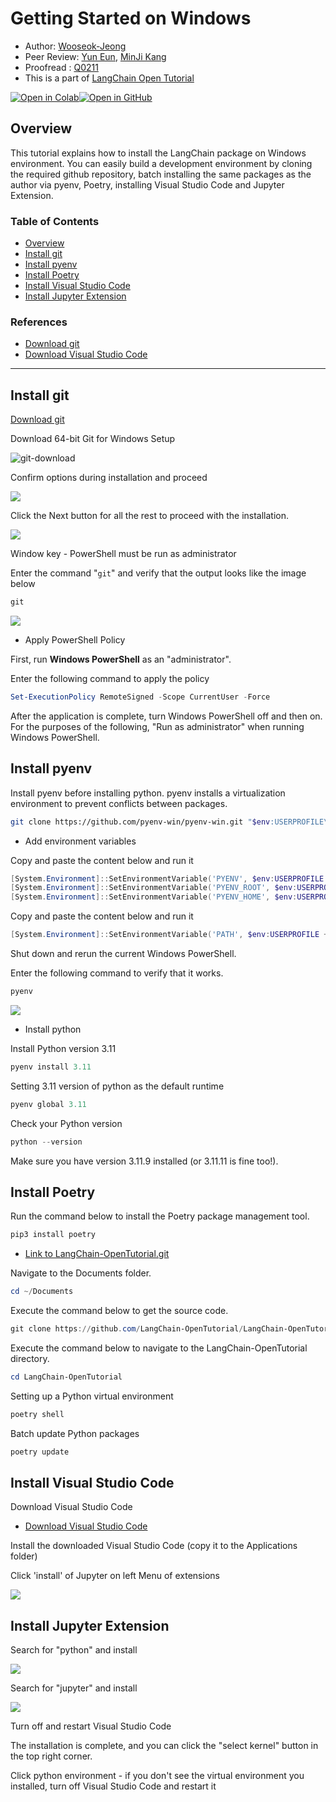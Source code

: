 # Getting Started on Windows

- Author: [Wooseok-Jeong](https://github.com/jeong-wooseok)
- Peer Review: [Yun Eun](https://github.com/yuneun92), [MinJi Kang](https://www.linkedin.com/in/minji-kang-995b32230/)
- Proofread : [Q0211](https://github.com/Q0211)
- This is a part of [LangChain Open Tutorial](https://github.com/LangChain-OpenTutorial/LangChain-OpenTutorial)

[![Open in Colab](https://colab.research.google.com/assets/colab-badge.svg)](https://colab.research.google.com/github/LangChain-OpenTutorial/LangChain-OpenTutorial/blob/main/01-Basic/01-Getting-Started-Windows.ipynb)[![Open in GitHub](https://img.shields.io/badge/Open%20in%20GitHub-181717?style=flat-square&logo=github&logoColor=white)](https://github.com/LangChain-OpenTutorial/LangChain-OpenTutorial/blob/main/01-Basic/01-Getting-Started-Windows.ipynb)
## Overview

This tutorial explains how to install the LangChain package on Windows environment. You can easily build a development environment by cloning the required github repository, batch installing the same packages as the author via pyenv, Poetry, installing Visual Studio Code and Jupyter Extension.

### Table of Contents

- [Overview](#overview)
- [Install git](#install-git)
- [Install pyenv](#install-pyenv)
- [Install Poetry](#install-poetry)
- [Install Visual Studio Code](#install-visual-studio-code)
- [Install Jupyter Extension](#install-jupyter-extension)

### References
- [Download git](https://git-scm.com/download/win)
- [Download Visual Studio Code](https://code.visualstudio.com/download)

----


## Install git
[Download git](https://git-scm.com/download/win)

Download 64-bit Git for Windows Setup

![git-download](./img/01-follow-the-installation-video-windows-01.png)


Confirm options during installation and proceed

![](./img/01-follow-the-installation-video-windows-02.png)

Click the Next button for all the rest to proceed with the installation.

![](./img/01-follow-the-installation-video-windows-03.png)

Window key - PowerShell must be run as administrator

Enter the command "```git```" and verify that the output looks like the image below
```powershell
git
```

![](./img/01-follow-the-installation-video-windows-04.png)


- Apply PowerShell Policy 

First, run **Windows PowerShell** as an "administrator".

Enter the following command to apply the policy
```powershell
Set-ExecutionPolicy RemoteSigned -Scope CurrentUser -Force
```
After the application is complete, turn Windows PowerShell off and then on. For the purposes of the following, "Run as administrator" when running Windows PowerShell.

## Install pyenv
Install pyenv before installing python. pyenv installs a virtualization environment to prevent conflicts between packages.

```bash
git clone https://github.com/pyenv-win/pyenv-win.git "$env:USERPROFILE\.pyenv"
```

- Add environment variables

Copy and paste the content below and run it
```powershell
[System.Environment]::SetEnvironmentVariable('PYENV', $env:USERPROFILE + "\.pyenv\pyenv-win\", "User")
[System.Environment]::SetEnvironmentVariable('PYENV_ROOT', $env:USERPROFILE + "\.pyenv\pyenv-win\", "User")
[System.Environment]::SetEnvironmentVariable('PYENV_HOME', $env:USERPROFILE + "\.pyenv\pyenv-win\", "User")
```

Copy and paste the content below and run it
```powershell
[System.Environment]::SetEnvironmentVariable('PATH', $env:USERPROFILE + "\.pyenv\pyenv-win\bin;" + $env:USERPROFILE + "\.pyenv\pyenv-win\shims;" + [System.Environment]::GetEnvironmentVariable('PATH', "User"), "User")
```

Shut down and rerun the current Windows PowerShell.

Enter the following command to verify that it works.
```powershell
pyenv
```
 
![](./img/01-follow-the-installation-video-windows-05.png)


- Install python

Install Python version 3.11
```powershell
pyenv install 3.11
```
Setting 3.11 version of python as the default runtime
```powershell
pyenv global 3.11
```
Check your Python version
```powershell
python --version
```
Make sure you have version 3.11.9 installed (or 3.11.11 is fine too!).

## Install Poetry


Run the command below to install the Poetry package management tool.
```bash
pip3 install poetry
```

- [Link to LangChain-OpenTutorial.git](https://github.com/LangChain-OpenTutorial/LangChain-OpenTutorial.git)

Navigate to the Documents folder.

```powershell
cd ~/Documents
```

Execute the command below to get the source code.
```powershell
git clone https://github.com/LangChain-OpenTutorial/LangChain-OpenTutorial.git
```

Execute the command below to navigate to the LangChain-OpenTutorial directory.
```powershell
cd LangChain-OpenTutorial
```

Setting up a Python virtual environment
```powershell
poetry shell
```
Batch update Python packages
```powershell
poetry update
```

## Install Visual Studio Code


Download Visual Studio Code

- [Download Visual Studio Code](https://code.visualstudio.com/download)

Install the downloaded Visual Studio Code (copy it to the Applications folder)

Click 'install' of Jupyter on left Menu of extensions 

![](./img/01-follow-the-installation-video-windows-06.png)

## Install Jupyter Extension
Search for "python" and install

![](./img/01-follow-the-installation-video-windows-07.png)

Search for "jupyter" and install

![](./img/01-follow-the-installation-video-windows-08.png)

Turn off and restart Visual Studio Code

The installation is complete, and you can click the "select kernel" button in the top right corner.

Click python environment - if you don't see the virtual environment you installed, turn off Visual Studio Code and restart it